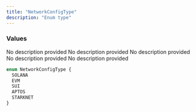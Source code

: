```yaml
---
title: "NetworkConfigType"
description: "Enum type"
---
```


### Values

<ResponseField name="SOLANA" type="enum">
  No description provided
</ResponseField>

<ResponseField name="EVM" type="enum">
  No description provided
</ResponseField>

<ResponseField name="SUI" type="enum">
  No description provided
</ResponseField>

<ResponseField name="APTOS" type="enum">
  No description provided
</ResponseField>

<ResponseField name="STARKNET" type="enum">
  No description provided
</ResponseField>


```graphql NetworkConfigType
enum NetworkConfigType {
  SOLANA
  EVM
  SUI
  APTOS
  STARKNET
}
```
